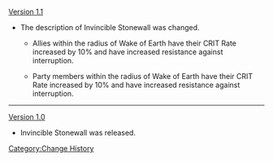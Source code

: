 [[Version 1.1]]
*The description of Invincible Stonewall was changed.
**{{Color|Old description:}} <span class="bg-highlight">Allies</span> within the radius of Wake of Earth have their CRIT Rate increased by 10% and have increased resistance against interruption.
**{{Color|New description:}} <span class="bg-highlight">Party members</span> within the radius of Wake of Earth have their CRIT Rate increased by 10% and have increased resistance against interruption.
----
[[Version 1.0]]
*Invincible Stonewall was released.
<noinclude>[[Category:Change History]]</noinclude>